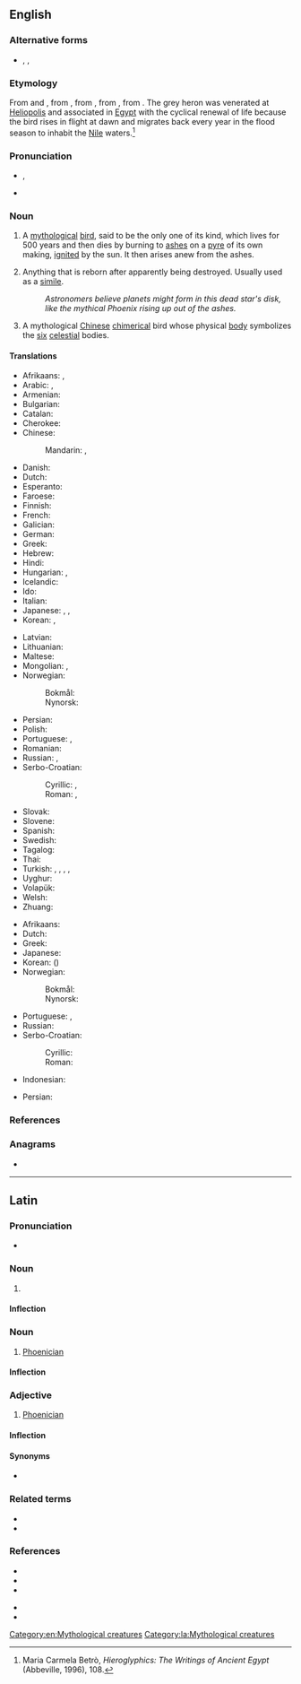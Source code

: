 {{also|Phoenix|Phönix|phœnix|Phœnix}}
==English==
{{wikipedia}}

===Alternative forms===
* {{l|en|phenix}}, {{l|en|phœnix}}, {{l|en|pheonix}}

===Etymology===
From {{der|en|ang|-}} and {{der|en|fro|fenix}}, from {{der|en|ML.|phenix}}, from {{der|en|la|phoenīx}}, from {{der|en|grc|φοῖνιξ}}, from {{der|en|egy|bnw|t=[[grey heron]]|tr=boinu}}. The grey heron was venerated at [[Heliopolis]] and associated in [[Egypt]] with the cyclical renewal of life because the bird rises in flight at dawn and migrates back every year in the flood season to inhabit the [[Nile]] waters.<ref>Maria Carmela Betrò, ''Hieroglyphics: The Writings of Ancient Egypt'' (Abbeville, 1996), 108.</ref>

===Pronunciation===
* {{enPR|fē'nĭks}}, {{IPA|/ˈfiːnɪks/|lang=en}}
* {{rhymes|iːnɪks|lang=en}}

===Noun===
{{en-noun|phoenix|phoenixes|phoenices}}

# {{lb|en|mythology}} A [[mythological]] [[bird]], said to be the only one of its kind, which lives for 500 years and then dies by burning to [[ash]]es on a [[pyre]] of its own making, [[ignite]]d by the sun. It then arises anew from the ashes.
# {{lb|en|figuratively}} Anything that is reborn after apparently being destroyed. Usually used as a [[simile]].
#: ''Astronomers believe planets might form in this dead star's disk, like the mythical Phoenix rising up out of the ashes.''
# {{lb|en|Chinese mythology}} A mythological [[Chinese]] [[chimerical]] bird whose physical [[body]] symbolizes the [[six]] [[celestial]] bodies.

====Translations====
{{trans-top|mythological bird}}
* Afrikaans: {{t|af|feniks}}, {{t|af|feniksvoël}}
* Arabic: {{t|ar|فِينِيكْس|m}}, {{t|ar|فُقْنُس|m}}
* Armenian: {{t+|hy|փյունիկ}}
* Bulgarian: {{t|bg|фе́никс|m}}
* Catalan: {{t|ca|fènix|m}}
* Cherokee: {{t|chr|ᏧᎴᎯᏌᏅᎯ}}
* Chinese:
*: Mandarin: {{t+|cmn|鳳凰}}, {{t+|cmn|凤凰|tr=fènghuáng}}
* Danish: {{t|da|føniks|c}}
* Dutch: {{t|nl|feniks|m}}
* Esperanto: {{t|eo|fenikso}}
* Faroese: {{t|fo|føniks|m}}
* Finnish: {{t|fi|feeniks}}
* French: {{t+|fr|phénix|m}}
* Galician: {{t+|gl|fénix|f}}
* German: {{t+|de|Phönix}}
* Greek: {{t+|el|φοίνικας|m}}
* Hebrew: {{t+|he|עוֹף חוֹל|m|tr='of ḥol}}
* Hindi: {{t|hi|अमरपक्षी|tr=amarapakṣī}}
* Hungarian: {{t+|hu|főnix}}, {{t+|hu|főnixmadár}}
* Icelandic: {{t|is|fönix|m}}
* Ido: {{t+|io|fenixo}}
* Italian: {{t+|it|fenice|f}}
* Japanese: {{t|ja|不死鳥|tr=fushichō}}, {{t|ja|火の鳥|tr=hi no tori}}, {{t|ja|フェニックス|tr=fenikkusu}}
* Korean: {{t|ko|불사조}}, {{t|ko|불새}}
{{trans-mid}}
* Latvian: {{t|lv|fēnikss}}
* Lithuanian: {{t|lt|feniksas|m}}
* Maltese: {{t|mt|Feniċju}}
* Mongolian: {{t|mn|ᠭᠠᠷᠤᠳᠢ}}, {{t|mn|гарид}}
* Norwegian:
*: Bokmål: {{t+|nb|føniks|m}}
*: Nynorsk: {{t|nn|føniks|m}}
* Persian: {{t|fa|ققنس|tr=qaqnos}}
* Polish: {{t+|pl|feniks|m-an}}
* Portuguese: {{t+|pt|fênix|f}} {{qualifier|Brazil}}, {{t+|pt|fénix|f}} {{qualifier|Portugal}}
* Romanian: {{t+|ro|fenix|m}}
* Russian: {{t+|ru|фе́никс|m}}, {{t+|ru|жар-пти́ца|f}}
* Serbo-Croatian:
*: Cyrillic: {{t|sh|фе́никс|m}}, {{t|sh|жа̑р-пти̏ца|f}}
*: Roman: {{t+|sh|féniks|m}}, {{t+|sh|žȃr-ptȉca|f}}
* Slovak: {{t+|sk|fénix|m}}
* Slovene: {{t+|sl|feniks|m}}
* Spanish: {{t+|es|fénix|m}}
* Swedish: {{t+|sv|fenix|c}}
* Tagalog: {{t|tl|peniks}}
* Thai: {{t|th|นกฟีนิกซ์}}
* Turkish: {{t+|tr|anka}}, {{t+|tr|zümrüdüanka}}, {{t|tr|simurg}}, {{t|tr|tuğrul}}, {{t|tr|konrul}}
* Uyghur: {{t|ug|سۇمۇرغ}}
* Volapük: {{t+|vo|fönig}}
* Welsh: {{t|cy|ffenics|m}}
* Zhuang: {{t|za|funghvuengz}}
{{trans-bottom}}

{{trans-top|anything reborn after apparently being destroyed}}
* Afrikaans: {{t|af|feniks}}
* Dutch: {{t|nl|feniks|m}}
* Greek: {{t+|el|φοίνικας|m}}
* Japanese: {{t|ja|不死鳥|tr=ふしちょう, fushichō}}
* Korean: {{t|ko|불사조}} ({{t+|ko|不死鳥}})
* Norwegian:
*: Bokmål: {{t+|nb|føniks|m}}
*: Nynorsk: {{t|nn|føniks|m}}
{{trans-mid}}
* Portuguese: {{t+|pt|fênix|f}} {{qualifier|Brazil}}, {{t+|pt|fénix|f}} {{qualifier|Portugal}}
* Russian: {{t+|ru|фе́никс|m}}
* Serbo-Croatian:
*: Cyrillic: {{t|sh|фе́никс|m}}
*: Roman: {{t+|sh|féniks|m}}
{{trans-bottom}}

{{checktrans-top}}
* Indonesian: {{t-check|id|phoenix}}
{{trans-mid}}
* Persian: {{t-check|fa|سیمرغ|tr=simorgh}}
{{trans-bottom}}

===References===
<references/>

===Anagrams===
* {{anagrams|en|pheonix}}

[[Category:en:Mythological creatures]]

----

==Latin==

===Pronunciation===
* {{la-IPA|phoenīx|eccl=yes}}

===Noun===
{{la-noun|phoenīx|phoenīcis|f|third}}

# {{l|en|phoenix}}

====Inflection====
{{la-decl-3rd-I|phoenīx}}

===Noun===
{{la-noun|phoenīx|phoenīcis|m|third}}

# [[Phoenician]]

====Inflection====
{{la-decl-3rd|phoenīx}}

===Adjective===
{{la-adj-3rd-1E|phoenīx|phoenīcis}}

# [[Phoenician]]

====Inflection====
{{la-decl-3rd-1E|type=par|phoenīx|phoenīc}}

====Synonyms====
* {{sense|Phoenician}} {{l|la|phoenīcius}}

===Related terms===
{{sense|Phoenician}}
* {{l|la|Phoenīcia}}
* {{l|la|phoenīcius}}

===References===
{{sense|phoenix}}
* {{R:L&S|phoenix, īcis, m.|phoenix3}}
* {{R:Elementary Lewis|phoenīx īcis （acc. īca, O.), m|phoenix}}
* {{R:Peck}}
{{sense|Phoenician}}
* {{R:L&S|Phoenix, īcis|Phoenix1}}
* {{R:L&S|Phoenīces, um, m. and sing. Phoenix s.v. Phoenīcē, ēs, f.|Phoenice1}}

[[Category:la:Mythological creatures]]